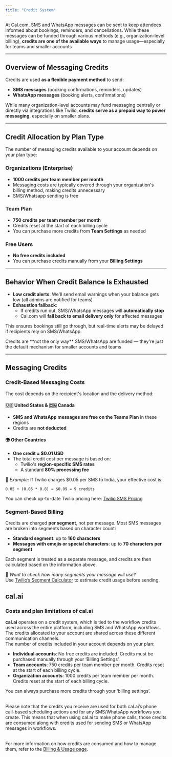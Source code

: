 ```yaml
---
title: "Credit System"
---
```


At Cal.com, SMS and WhatsApp messages can be sent to keep attendees informed about bookings, reminders, and cancellations. While these messages can be funded through various methods (e.g., organization-level billing), **credits are one of the available ways** to manage usage—especially for teams and smaller accounts.

---

## Overview of Messaging Credits

Credits are used **as a flexible payment method** to send:

- **SMS messages** (booking confirmations, reminders, updates)
- **WhatsApp messages** (booking alerts, confirmations)

While many organization-level accounts may fund messaging centrally or directly via integrations like Twilio, **credits serve as a prepaid way to power messaging**, especially on smaller plans.

---

## Credit Allocation by Plan Type

The number of messaging credits available to your account depends on your plan type:

### **Organizations (Enterprise)**

- **1000 credits per team member per month**
- Messaging costs are typically covered through your organization's billing method, making credits unnecessary
- SMS/Whatsapp sending is free

### **Team Plan**

- **750 credits per team member per month**
- Credits reset at the start of each billing cycle
- You can purchase more credits from **Team Settings** as needed

### **Free Users**

- **No free credits included**
- You can purchase credits manually from your **Billing Settings**

---

## Behavior When Credit Balance Is Exhausted

- **Low credit alerts**: We'll send email warnings when your balance gets low (all admins are notified for teams)
- **Exhaustion fallback**:
  - If credits run out, SMS/WhatsApp messages will **automatically stop**
  - Cal.com will **fall back to email delivery only** for affected messages

This ensures bookings still go through, but real-time alerts may be delayed if recipients rely on SMS/WhatsApp.

<Note>
  Credits are **not the only way** SMS/WhatsApp are funded — they're just the default mechanism for smaller accounts and teams
</Note>

---
## Messaging Credits

### Credit-Based Messaging Costs

The cost depends on the recipient's location and the delivery method:

#### 🇺🇸 United States & 🇨🇦 Canada

- **SMS and WhatsApp messages are free on the Teams Plan** in these regions
- Credits are **not deducted**

#### 🌍 Other Countries

- **One credit = \$0.01 USD**
- The total credit cost per message is based on:
  - Twilio's **region-specific SMS rates**
  - A standard **80% processing fee**

📌 _Example_:
If Twilio charges \$0.05 per SMS to India, your effective cost is:

```
0.05 + (0.05 * 0.8) = $0.09 = 9 credits
```

You can check up-to-date Twilio pricing here: [Twilio SMS Pricing](https://www.twilio.com/sms/pricing)

### Segment-Based Billing

Credits are charged **per segment**, not per message. Most SMS messages are broken into segments based on character count:

- **Standard segment**: up to **160 characters**
- **Messages with emojis or special characters**: up to **70 characters per segment**

Each segment is treated as a separate message, and credits are then calculated based on the information above. 

📎 _Want to check how many segments your message will use?_\
Use [Twilio’s Segment Calculator](https://www.twilio.com/en-us/blog/what-the-heck-is-a-segment-html) to estimate credit usage before sending.

## cal.ai

### Costs and plan limitations of cal.ai

**cal.ai** operates on a credit system, which is tied to the workflow credits used across the entire platform, including SMS and WhatsApp workflows. The credits allocated to your account are shared across these different communication channels.\
The number of credits included in your account depends on your plan:

- **Individual accounts**: No free credits are included. Credits must be purchased manually through your ‘Billing Settings’.
- **Team accounts**: 750 credits per team member per month. Credits reset at the start of each billing cycle.
- **Organization accounts**: 1000 credits per team member per month. Credits reset at the start of each billing cycle.

You can always purchase more credits through your ‘billing settings’.

\
Please note that the credits you receive are used for both cal.ai’s phone call-based scheduling actions and for any SMS/WhatsApp workflows you create. This means that when using cal.ai to make phone calls, those credits are consumed along with credits used for sending SMS or WhatsApp messages in workflows.

\
For more information on how credits are consumed and how to manage them, refer to the [Billing & Usage page](https://cal.com/help/billing-and-usage/messaging-credits).
